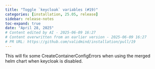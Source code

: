 ```yaml
---
title: "Toggle `keycloak` variables (#19)"
categories: [installation, 25.05, release]
sidebar: release-notes
toc-expand: true
date: "April 28, 2025"
# Content edited by AI - 2025-06-09 16:27
# Content overwritten from an earlier version - 2025-06-09 16:27
# PR URL: https://github.com/validmind/installation/pull/19
---
```


This will fix some CreateContainerConfigErrors when using the merged helm chart when keycloak is disabled.

<!--- VALIDATION SUMMARY
Content Type: title
Validation Status: CHECK
Attempts: 7
Last Validation: 2025-06-09 16:23:22
Result: The edited content is a clear and concise improvement over the original. It capitalizes "Toggle" to start the sentence properly and uses backticks around "keycloak" to indicate it is a code or technical term, which enhances readability and understanding. The word "fix:" is removed, which is appropri...
Failure Patterns: {'formatting': 1}
Reedit Available: Yes
Reedit Message: The edited content is a clear and concise improvement over the original. It capitalizes "Toggle" to start the sentence properly and uses backticks around "keycloak" to indicate it is a code or technic...
--->
